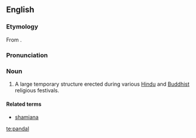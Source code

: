 ==English==

===Etymology===

From {{Hind.}}.

===Pronunciation===
{{rfp}} <!-- Rhymes link seems dubious --> 

===Noun===
{{en-noun}}
{{wikipedia}}
# {{India}} A large temporary structure erected during various [[Hindu]] and [[Buddhist]] religious festivals.

====Related terms====
*[[shamiana]]

[[te:pandal]]